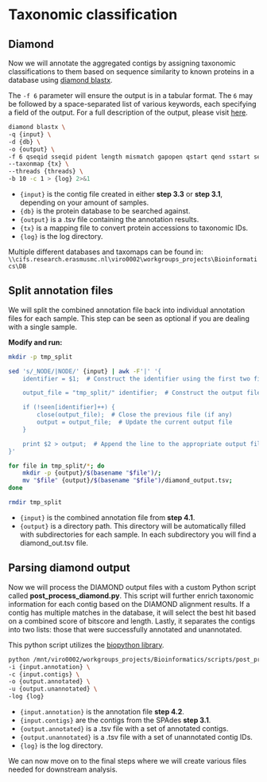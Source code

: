 # Taxonomic classification

## Diamond

Now we will annotate the aggregated contigs by assigning taxonomic classifications to them based on sequence similarity to known proteins in a database using [diamond blastx](https://github.com/bbuchfink/diamond).

The `-f 6` parameter will ensure the output is in a tabular format. The `6` may be followed by a space-separated list of various keywords, each specifying a field of the output. For a full description of the output, please visit [here](https://www.metagenomics.wiki/tools/blast/blastn-output-format-6).

``` bash
diamond blastx \
-q {input} \
-d {db} \
-o {output} \
-f 6 qseqid sseqid pident length mismatch gapopen qstart qend sstart send evalue bitscore staxids \
--taxonmap {tx} \
--threads {threads} \
-b 10 -c 1 > {log} 2>&1
```

-   `{input}` is the contig file created in either **step 3.3** or **step 3.1**, depending on your amount of samples.
-   `{db}` is the protein database to be searched against.
-   `{output}` is a .tsv file containing the annotation results.
-   `{tx}` is a mapping file to convert protein accessions to taxonomic IDs.
-   `{log}` is the log directory.

Multiple different databases and taxomaps can be found in: `\\cifs.research.erasmusmc.nl\viro0002\workgroups_projects\Bioinformatics\DB`

## Split annotation files

We will split the combined annotation file back into individual annotation files for each sample. This step can be seen as optional if you are dealing with a single sample.

**Modify and run:**

``` bash
mkdir -p tmp_split

sed 's/_NODE/|NODE/' {input} | awk -F'|' '{
    identifier = $1;  # Construct the identifier using the first two fields

    output_file = "tmp_split/" identifier;  # Construct the output filename

    if (!seen[identifier]++) {
        close(output_file);  # Close the previous file (if any)
        output = output_file;  # Update the current output file
    }

    print $2 > output;  # Append the line to the appropriate output file
}'

for file in tmp_split/*; do
    mkdir -p {output}/$(basename "$file")/;
    mv "$file" {output}/$(basename "$file")/diamond_output.tsv;
done

rmdir tmp_split
```

-   `{input}` is the combined annotation file from **step 4.1**.
-   `{output}` is a directory path. This directory will be automatically filled with subdirectories for each sample. In each subdirectory you will find a diamond_out.tsv file.

## Parsing diamond output

Now we will process the DIAMOND output files with a custom Python script called **post_process_diamond.py**. This script will further enrich taxonomic information for each contig based on the DIAMOND alignment results. If a contig has multiple matches in the database, it will select the best hit based on a combined score of bitscore and length. Lastly, it separates the contigs into two lists: those that were successfully annotated and unannotated.

This python script utilizes the [biopython library](https://biopython.org/).

``` bash
python /mnt/viro0002/workgroups_projects/Bioinformatics/scripts/post_process_diamond.py \
-i {input.annotation} \
-c {input.contigs} \
-o {output.annotated} \
-u {output.unannotated} \
-log {log}
```

-   `{input.annotation}` is the annotation file **step 4.2**.
-   `{input.contigs}` are the contigs from the SPAdes **step 3.1**.
-   `{output.annotated}` is a .tsv file with a set of annotated contigs.
-   `{output.unannotated}` is a .tsv file with a set of unannotated contig IDs.
-   `{log}` is the log directory.

::: callout-note
We can now move on to the final steps where we will create various files needed for downstream analysis.
:::
